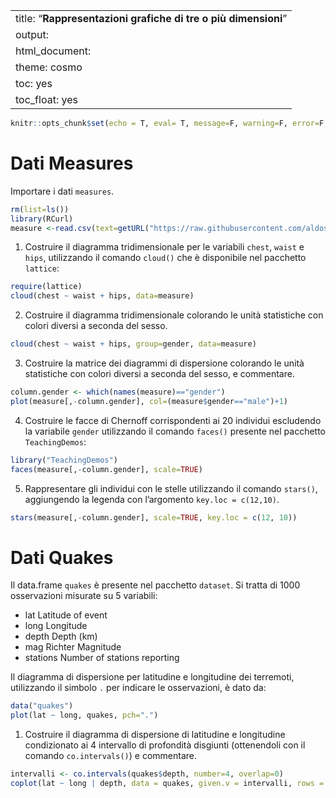 
---
title: "**Rappresentazioni grafiche di tre o più dimensioni**"
output:
  html_document:
    theme: cosmo
    toc: yes
    toc_float: yes
---

```r
knitr::opts_chunk$set(echo = T, eval= T, message=F, warning=F, error=F, comment=NA, cache=F, R.options=list(width=220))
```

# Dati Measures

Importare i dati `measures`.

```r
rm(list=ls())
library(RCurl)
measure <-read.csv(text=getURL("https://raw.githubusercontent.com/aldosolari/AE/master/dati/measure.csv"), header=T)
```

1. Costruire il diagramma tridimensionale per le variabili `chest`, `waist` e `hips`,  utilizzando il comando `cloud()` che è disponibile nel pacchetto `lattice`:

```r
require(lattice)
cloud(chest ~ waist + hips, data=measure)
```

2. Costruire il diagramma tridimensionale colorando le unità statistiche con colori diversi a seconda del sesso.

```r
cloud(chest ~ waist + hips, group=gender, data=measure)
```

3. Costruire la matrice dei diagrammi di dispersione colorando le unità statistiche con colori diversi a seconda del sesso,  e commentare. 

```r
column.gender <- which(names(measure)=="gender")
plot(measure[,-column.gender], col=(measure$gender=="male")+1)
```

4. Costruire le facce di Chernoff corrispondenti ai 20 individui escludendo la variabile `gender` utilizzando il comando `faces()` presente nel pacchetto `TeachingDemos`:

```r
library("TeachingDemos")
faces(measure[,-column.gender], scale=TRUE)
```

5. Rappresentare gli individui con le stelle utilizzando il comando `stars()`, aggiungendo la legenda con l’argomento `key.loc = c(12,10)`. 

```r
stars(measure[,-column.gender], scale=TRUE, key.loc = c(12, 10))
```

# Dati Quakes

Il data.frame `quakes` è presente nel pacchetto `dataset`. Si tratta di 1000 osservazioni misurate su 5 variabili:

* lat		Latitude of event
*	long		Longitude
*	depth		Depth (km)
*	mag		Richter Magnitude
*	stations	Number of stations reporting

Il diagramma di dispersione per latitudine e longitudine dei terremoti, utilizzando il simbolo `.` per indicare le osservazioni, è dato da:

```r
data("quakes")
plot(lat ~ long, quakes, pch=".")
```


1. Costruire il diagramma di dispersione di latitudine e longitudine condizionato ai 4 intervallo di profondità disgiunti
(ottenendoli con il comando `co.intervals()`) e commentare.

```r
intervalli <- co.intervals(quakes$depth, number=4, overlap=0)
coplot(lat ~ long | depth, data = quakes, given.v = intervalli, rows = 1)
```


